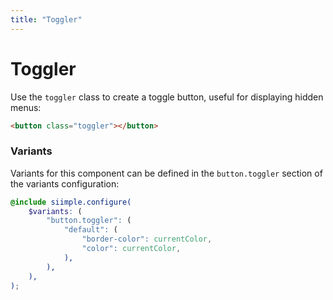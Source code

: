 ```yaml
---
title: "Toggler"
---
```


# Toggler

Use the `toggler` class to create a toggle button, useful for displaying hidden menus:

```html align=center live=true
<button class="toggler"></button>
```


### Variants

Variants for this component can be defined in the `button.toggler` section of the variants configuration:

```scss
@include siimple.configure(
    $variants: (
        "button.toggler": (
            "default": (
                "border-color": currentColor,
                "color": currentColor,
            ),
        ),
    ),
);
```
